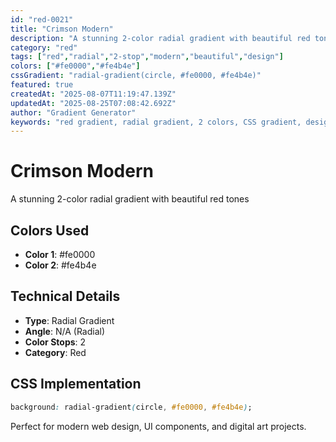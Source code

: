 ```yaml
---
id: "red-0021"
title: "Crimson Modern"
description: "A stunning 2-color radial gradient with beautiful red tones"
category: "red"
tags: ["red","radial","2-stop","modern","beautiful","design"]
colors: ["#fe0000","#fe4b4e"]
cssGradient: "radial-gradient(circle, #fe0000, #fe4b4e)"
featured: true
createdAt: "2025-08-07T11:19:47.139Z"
updatedAt: "2025-08-25T07:08:42.692Z"
author: "Gradient Generator"
keywords: "red gradient, radial gradient, 2 colors, CSS gradient, design, #fe0000, #fe4b4e"
---
```


# Crimson Modern

A stunning 2-color radial gradient with beautiful red tones

## Colors Used
- **Color 1**: #fe0000
- **Color 2**: #fe4b4e

## Technical Details
- **Type**: Radial Gradient
- **Angle**: N/A (Radial)
- **Color Stops**: 2
- **Category**: Red

## CSS Implementation
```css
background: radial-gradient(circle, #fe0000, #fe4b4e);
```

Perfect for modern web design, UI components, and digital art projects.
